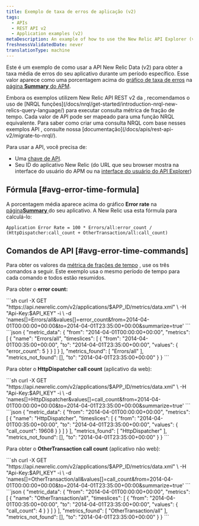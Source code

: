 ```yaml
---
title: Exemplo de taxa de erros de aplicação (v2)
tags:
  - APIs
  - REST API v2
  - Application examples (v2)
metaDescription: An example of how to use the New Relic API Explorer (v2) to get your app's average error rate percentage over a specific time period.
freshnessValidatedDate: never
translationType: machine
---
```


Este é um exemplo de como usar a API New Relic Data (v2) para obter a taxa média de erros do seu aplicativo durante um período específico. Esse valor aparece como uma porcentagem acima do [gráfico de taxa de erros](#avg-error-image) na [página <DNT>**Summary**</DNT> do APM](/docs/apm/applications-menu/monitoring/apm-overview-page).

<Callout variant="important">
  Embora os exemplos utilizem New Relic API REST v2 da , recomendamos o uso de [NRQL funções](/docs/nrql/get-started/introduction-nrql-new-relics-query-language/) para executar consulta métrica de fração de tempo. Cada valor de API pode ser mapeado para uma função NRQL equivalente. Para saber como criar uma consulta NRQL com base nesses exemplos API , consulte nossa [documentação](/docs/apis/rest-api-v2/migrate-to-nrql/).
</Callout>

Para usar a API, você precisa de:

* Uma [chave de API](/docs/apis/rest-api-v2/getting-started/introduction-new-relic-rest-api-v2#api_key).
* Seu ID do aplicativo New Relic (do URL que seu browser mostra na interface do usuário do APM ou na [interface do usuário do API Explorer](/docs/apis/api-explorer-examples-metric-data#app_id))

## Fórmula [#avg-error-time-formula]

A porcentagem média aparece acima do gráfico <DNT>**Error rate**</DNT> na [página<DNT>**Summary**</DNT> ](/docs/apm/applications-menu/monitoring/apm-overview-page)do seu aplicativo. A New Relic usa esta fórmula para calculá-lo:

```
Application Error Rate = 100 * Errors/all:error_count / (HttpDispatcher:call_count + OtherTransaction/all:call_count)
```

## Comandos de API [#avg-error-time-commands]

Para obter os valores da [métrica de frações de tempo](/docs/data-analysis/metrics/analyze-your-metrics/data-collection-metric-timeslice-event-data#timeslice-data) , use os três comandos a seguir. Este exemplo usa o mesmo período de tempo para cada comando e todos estão resumidos.

Para obter o <DNT>**error count:**</DNT>

<CollapserGroup>
  <Collapser title="Ligue para obter contagem de erros">
    ```sh
    curl -X GET "https://api.newrelic.com/v2/applications/$APP_ID/metrics/data.xml" \
        -H "Api-Key:$API_KEY" -i \
        -d 'names[]=Errors/all&values[]=error_count&from=2014-04-01T00:00:00+00:00&to=2014-04-01T23:35:00+00:00&summarize=true'
    ```
  </Collapser>

  <Collapser title="Exemplo de saída da chamada de contagem de erros">
    ```json
    {
      "metric_data": {
        "from": "2014-04-01T00:00:00+00:00",
        "metrics": [
          {
            "name": "Errors/all",
            "timeslices": [
              {
                "from": "2014-04-01T00:35:00+00:00",
                "to": "2014-04-01T23:35:00+00:00",
                "values": {
                  "error_count": 5
                }
              }
            ]
          }
        ],
        "metrics_found": [
          "Errors/all"
        ],
        "metrics_not_found": [],
        "to": "2014-04-01T23:35:00+00:00"
      }
    }
    ```
  </Collapser>
</CollapserGroup>

Para obter o <DNT>**HttpDispatcher call count**</DNT> (aplicativo da web):

<CollapserGroup>
  <Collapser title="Ligue para obter a contagem de chamadas do HttpDispatcher">
    ```sh
    curl -X GET "https://api.newrelic.com/v2/applications/$APP_ID/metrics/data.xml" \
        -H "Api-Key:$API_KEY" -i \
        -d 'names[]=HttpDispatcher&values[]=call_count&from=2014-04-01T00:00:00+00:00&to=2014-04-01T23:35:00+00:00&summarize=true'
    ```
  </Collapser>

  <Collapser title="Exemplo de saída da chamada de contagem de chamadas HttpDispatcher">
    ```json
    {
      "metric_data": {
        "from": "2014-04-01T00:00:00+00:00",
        "metrics": [
          {
            "name": "HttpDispatcher",
            "timeslices": [
              {
                "from": "2014-04-01T00:35:00+00:00",
                "to": "2014-04-01T23:35:00+00:00",
                "values": {
                  "call_count": 19608
                }
              }
            ]
          }
        ],
        "metrics_found": [
          "HttpDispatcher"
        ],
        "metrics_not_found": [],
        "to": "2014-04-01T23:35:00+00:00"
      }
    }
    ```
  </Collapser>
</CollapserGroup>

Para obter o <DNT>**OtherTransaction call count**</DNT> (aplicativo não web):

<CollapserGroup>
  <Collapser title="Ligue para obter a contagem de chamadas OtherTransaction">
    ```sh
    curl -X GET "https://api.newrelic.com/v2/applications/$APP_ID/metrics/data.xml" \
        -H "Api-Key:$API_KEY" -i \
        -d 'names[]=OtherTransaction/all&values[]=call_count&from=2014-04-01T00:00:00+00:00&to=2014-04-01T23:35:00+00:00&summarize=true'
    ```
  </Collapser>

  <Collapser title="Exemplo de saída da chamada de contagem de chamadas OtherTransaction">
    ```json
    {
      "metric_data": {
        "from": "2014-04-01T00:00:00+00:00",
        "metrics": [
          {
            "name": "OtherTransaction/all",
            "timeslices": [
              {
                "from": "2014-04-01T00:35:00+00:00",
                "to": "2014-04-01T23:35:00+00:00",
                "values": {
                  "call_count": 4
                }
              }
            ]
          }
        ],
        "metrics_found": [
          "OtherTransaction/all"
        ],
        "metrics_not_found": [],
        "to": "2014-04-01T23:35:00+00:00"
      }
    }
    ```
  </Collapser>
</CollapserGroup>